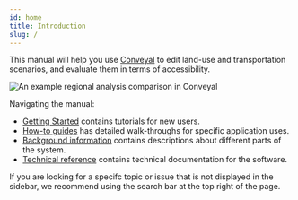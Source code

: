 ```yaml
---
id: home
title: Introduction
slug: /
---
```



This manual will help you use [Conveyal](http://conveyal.com) to edit land-use and transportation scenarios, and evaluate them in terms of accessibility.

<Image
  src='/img/regional-comparison.png'
  alt='An example regional analysis comparison in Conveyal'
/>

Navigating the manual:
- [Getting Started](/getting-started) contains tutorials for new users.
- [How-to guides](/category/how-to-guides) has detailed walk-throughs for specific application uses.
- [Background information](/category/background-information) contains descriptions about different parts of the system.
- [Technical reference](/category/technical-reference) contains technical documentation for the software. 

If you are looking for a specifc topic or issue that is not displayed in the sidebar, we recommend using the search bar at the top right of the page.
